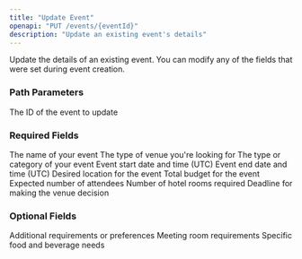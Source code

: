 ```yaml
---
title: "Update Event"
openapi: "PUT /events/{eventId}"
description: "Update an existing event's details"
---
```


Update the details of an existing event. You can modify any of the fields that were set during event creation.

### Path Parameters

<ParamField path="eventId" type="string" required>
  The ID of the event to update
</ParamField>

### Required Fields

<ParamField body="name" type="string" required>
  The name of your event
</ParamField>

<ParamField body="venue_type" type="string" required>
  The type of venue you're looking for
</ParamField>

<ParamField body="event_type" type="string" required>
  The type or category of your event
</ParamField>

<ParamField body="start_date" type="datetime" required>
  Event start date and time (UTC)
</ParamField>

<ParamField body="end_date" type="datetime" required>
  Event end date and time (UTC)
</ParamField>

<ParamField body="location" type="string" required>
  Desired location for the event
</ParamField>

<ParamField body="budget" type="number" required>
  Total budget for the event
</ParamField>

<ParamField body="num_people" type="integer" required>
  Expected number of attendees
</ParamField>

<ParamField body="num_hotel_rooms_needed" type="integer" required>
  Number of hotel rooms required
</ParamField>

<ParamField body="decision_deadline" type="datetime" required>
  Deadline for making the venue decision
</ParamField>

### Optional Fields

<ParamField body="other_notes" type="string">
  Additional requirements or preferences
</ParamField>

<ParamField body="meeting_rooms" type="string">
  Meeting room requirements
</ParamField>

<ParamField body="food_beverage_requirements" type="string">
  Specific food and beverage needs
</ParamField> 